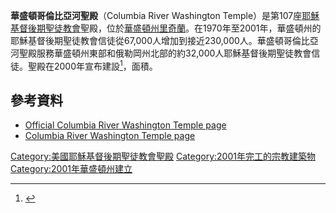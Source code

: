 {{Infobox religious building
| 名字 = 華盛頓哥倫比亞河聖殿
| 圖片 = columbia_river_temple.jpg
| 圖片說明 = Columbia River Washington Temple
| 地圖 =
| 地圖尺寸 =
| 地圖說明 =
| 坐標 = {{coord|46|13|36.23880|N|119|16|29.61480|W|type:landmark_region:US|display=title}}
| 宗教 = [[基督教|基督教]]
| 位置 =
| 神 =
| 宗教禮儀 =
| 派別 = [[耶穌基督後期聖徒教會|耶穌基督後期聖徒教會]]
| 節日 =
| 小區 =
| 分區 =
| 基層政權 = [[里奇蘭_(華盛頓州)|里奇蘭]]
| 區 =
| 領地 =
| 地方行政區 =
| 州 = [[華盛頓州|華盛頓州]]
| 省 =
| 地區 =
| 國家 = [[美國|美國]]
| 行政 =
| 開光年份 =
| 狀態 =
| 傳統稱號 =
| 所有者 =
| 領導 =
| 婆多羅迦 =
| 主保聖人 =
| 官方網站 =
| 建築師 =
| 建築類型 =
| 建築風格 = [[现代建築|现代式]]
| 建築材料 =
| 建立者 =
| 資助者 =
| 總承包商 =
| 建立日期 =
| 奠基 = 2000年10月28日由斯蒂芬·維斯特長老主待
| 竣工 = 2001年11月18日至30日由戈登·興格萊會長奉獻
| 建設成本 =
| 毀壞 =
| 正立面朝向 =
| 容納人數 =
| 長度 =
| 寬度 =
| 中殿寬度 =
| 內部面積 = 1568平方公尺
| 最高高度 =
| 穹頂 =
| 外穹頂高度 =
| 內穹頂高度 =
| 外穹頂直徑 =
| 內穹頂直徑 =
| 宣禮塔 =
| 宣禮塔高度 =
| 尖塔 =
| 尖塔高度 = 
| 場地面積 = 1.2公頃
| 寺廟 =
| 紀念碑 =
| 神社 =
| 碑銘 =
| 海拔 =
| 官方名稱1 =
| 類型1 =
| 標準1 =
| 指定日期1 =
| 父列表1 =
| 參考編號1 =
| 官方名稱2 =
| 類型2 =
| 標準2 =
| 指定日期2 =
| 父列表2 = 107
| 參考編號2 =
}}

'''華盛頓哥倫比亞河聖殿'''（Columbia River Washington Temple）是第107座[[耶穌基督後期聖徒教會|耶穌基督後期聖徒教會]]聖殿，位於[[華盛頓州|華盛頓州]][[里奇蘭_(華盛頓州)|里奇蘭]]。在1970年至2001年，華盛頓州的耶穌基督後期聖徒教會信徒從67,000人增加到接近230,000人。華盛頓哥倫比亞河聖殿服務華盛頓州東部和俄勒岡州北部的約32,000人耶穌基督後期聖徒教會信徒。聖殿在2000年宣布建設<ref>{{citation |url= http://www.ldschurchnewsarchive.com/articles/38829/Columbia-River-Washington-Temple-construction-begins.html |title= Columbia River Washington Temple construction begins |newspaper= [[Church_News|Church News]] |date= Nov 4, 2000 |access-date= 2016-04-20 |archive-url= https://web.archive.org/web/20160604135122/http://www.ldschurchnewsarchive.com/articles/38829/Columbia-River-Washington-Temple-construction-begins.html |archive-date= 2016-06-04 |dead-url= yes }}</ref>，面積{{convert|16880|sqft|m2}}。

== 參考資料 ==
{{reflist}}
* [http://www.lds.org/church/temples/columbia-river-washington Official Columbia River Washington Temple page] {{Wayback|url=http://www.lds.org/church/temples/columbia-river-washington |date=20151021210936 }}
* [https://web.archive.org/web/20070419015332/http://www.ldschurchtemples.com/columbiariver/ Columbia River Washington Temple page]

{{耶穌基督後期聖徒教會聖殿}}

[[Category:美國耶穌基督後期聖徒教會聖殿|Category:美國耶穌基督後期聖徒教會聖殿]]
[[Category:2001年完工的宗教建築物|Category:2001年完工的宗教建築物]]
[[Category:2001年華盛頓州建立|Category:2001年華盛頓州建立]]


{{Religion-buil-stub}}